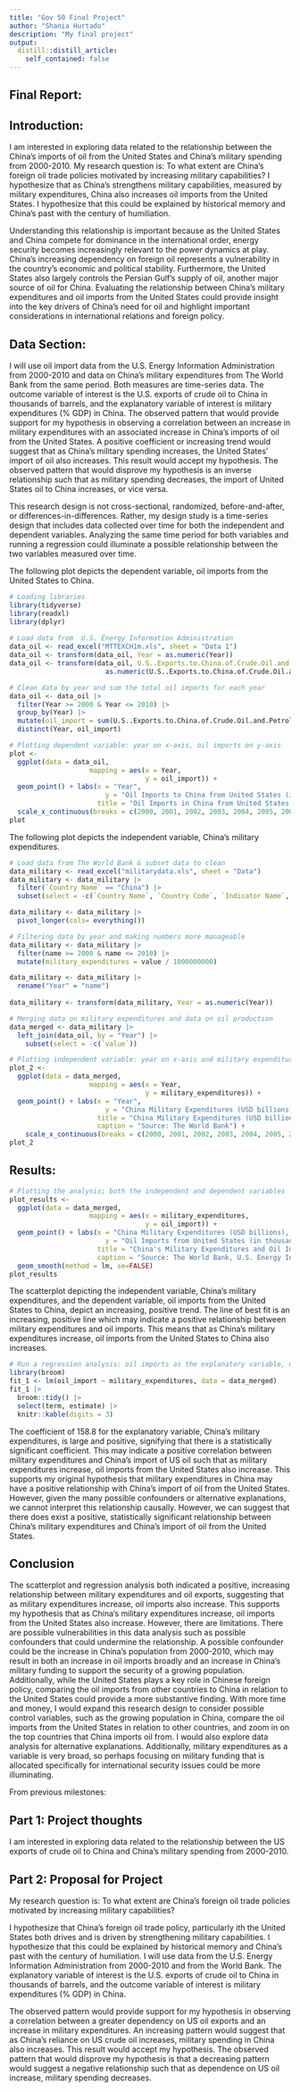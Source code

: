 ```yaml
---
title: "Gov 50 Final Project"
author: "Shania Hurtado"
description: "My final project"
output:
  distill::distill_article:
    self_contained: false
---
```


## Final Report:
## Introduction:
I am interested in exploring data related to the relationship between the China's imports of oil from the United States and China's military spending from 2000-2010. My research question is: To what extent are China's foreign oil trade policies motivated by increasing military capabilities? I hypothesize that as China's strengthens military capabilities, measured by military expenditures, China also increases oil imports from the United States. I hypothesize that this could be explained by historical memory and China's past with the century of humiliation. 

Understanding this relationship is important because as the United States and China compete for dominance in the international order, energy security becomes increasingly relevant to the power dynamics at play. China's increasing dependency on foreign oil represents a vulnerability in the country's economic and political stability. Furthermore, the United States also largely controls the Persian Gulf's supply of oil, another major source of oil for China. Evaluating the relationship between China's military expenditures and oil imports from the United States could provide insight into the key drivers of China's need for oil and highlight important considerations in international relations and foreign policy. 
 
## Data Section:
I will use oil import data from the U.S. Energy Information Administration from 2000-2010 and data on China's military expenditures from The World Bank from the same period. Both measures are time-series data. The outcome variable of interest is the U.S. exports of crude oil to China in thousands of barrels, and the explanatory variable of interest is military expenditures (% GDP) in China. The observed pattern that would provide support for my hypothesis in observing a correlation between an increase in military expenditures with an associated increase in China's imports of oil from the United States. A positive coefficient or increasing trend would suggest that as China's military spending increases, the United States' import of oil also increases. This result would accept my hypothesis. The observed pattern that would disprove my hypothesis is an inverse relationship such that as military spending decreases, the import of United States oil to China increases, or vice versa.
 
This research design is not cross-sectional, randomized, before-and-after, or differences-in-differences. Rather, my design study is a time-series design that includes data collected over time for both the independent and dependent variables. Analyzing the same time period for both variables and running a regression could illuminate a possible relationship between the two variables measured over time.  
 
The following plot depicts the dependent variable, oil imports from the United States to China. 

```r
# Loading libraries
library(tidyverse)
library(readxl)
library(dplyr)
 
# Load data from  U.S. Energy Information Administration
data_oil <- read_excel("MTTEXCH1m.xls", sheet = "Data 1")
data_oil <- transform(data_oil, Year = as.numeric(Year))
data_oil <- transform(data_oil, U.S..Exports.to.China.of.Crude.Oil.and.Petroleum.Products..Thousand.Barrels. = 
                        as.numeric(U.S..Exports.to.China.of.Crude.Oil.and.Petroleum.Products..Thousand.Barrels.))

# Clean data by year and sum the total oil imports for each year
data_oil <- data_oil |>
  filter(Year >= 2000 & Year <= 2010) |>
  group_by(Year) |>
  mutate(oil_import = sum(U.S..Exports.to.China.of.Crude.Oil.and.Petroleum.Products..Thousand.Barrels.)) |>
  distinct(Year, oil_import)

# Plotting dependent variable: year on x-axis, oil imports on y-axis
plot <- 
  ggplot(data = data_oil,
                    mapping = aes(x = Year,
                                  y = oil_import)) +
  geom_point() + labs(x = "Year",
                        y = "Oil Imports to China from United States (in thousand barrels)",
                      title = "Oil Imports in China from United States (in thousand barrels), 2000-2010", caption = "Source: U.S. Energy Information Administration") +
  scale_x_continuous(breaks = c(2000, 2001, 2002, 2003, 2004, 2005, 2006, 2007, 2008, 2009, 2010))
plot

```

The following plot depicts the independent variable, China's military expenditures.

```r
# Load data from The World Bank & subset data to clean
data_military <- read_excel("militarydata.xls", sheet = "Data")
data_military <- data_military |>
  filter(`Country Name` == "China") |>
  subset(select = -c(`Country Name`, `Country Code`, `Indicator Name`, `Indicator Code`))

data_military <- data_military |>
  pivot_longer(cols= everything()) 

# Filtering data by year and making numbers more manageable
data_military <- data_military |>
  filter(name >= 2000 & name <= 2010) |>
  mutate(military_expenditures = value / 1000000000)

data_military <- data_military |>
  rename("Year" = "name")
             
data_military <- transform(data_military, Year = as.numeric(Year))

# Merging data on military expenditures and data on oil production
data_merged <- data_military |>
  left_join(data_oil, by = "Year") |>
    subset(select = -c(`value`))

# Plotting independent variable: year on x-axis and military expenditures on y-axis
plot_2 <- 
  ggplot(data = data_merged,
                    mapping = aes(x = Year,
                                  y = military_expenditures)) +
  geom_point() + labs(x = "Year",
                        y = "China Military Expenditures (USD billions)",
                      title = "China Military Expenditures (USD billions), 2000-2010",
                      caption = "Source: The World Bank") +
    scale_x_continuous(breaks = c(2000, 2001, 2002, 2003, 2004, 2005, 2006, 2007, 2008, 2009, 2010))
plot_2

```

## Results:

```r
# Plotting the analysis; both the independent and dependent variables
plot_results <- 
  ggplot(data = data_merged,
                    mapping = aes(x = military_expenditures,
                                  y = oil_import)) +
  geom_point() + labs(x = "China Military Expenditures (USD billions), 2000-2010",
                        y = "Oil Imports from United States (in thousand barrels)",
                      title = "China's Military Expenditures and Oil Imports from the U.S., 2000-2010",
                      caption = "Source: The World Bank, U.S. Energy Information Administration") +
  geom_smooth(method = lm, se=FALSE)
plot_results

```

The scatterplot depicting the independent variable, China's military expenditures, and the dependent variable, oil imports from the United States to China, depict an increasing, positive trend. The line of best fit is an increasing, positive line which may indicate a positive relationship between military expenditures and oil imports. This means that as China's military expenditures increase, oil imports from the United States to China also increases. 

```r
# Run a regression analysis: oil imports as the explanatory variable, military expenditures as outcome variable
library(broom)
fit_1 <- lm(oil_import ~ military_expenditures, data = data_merged)
fit_1 |>
  broom::tidy() |>
  select(term, estimate) |>
  knitr::kable(digits = 3)

```
The coefficient of 158.8 for the explanatory variable, China's military expenditures, is large and positive, signifying that there is a statistically significant coefficient. This may indicate a positive correlation between military expenditures and China's import of US oil such that as military expenditures increase, oil imports from the United States also increase. This supports my original hypothesis that military expenditures in China may have a positive relationship with China's import of oil from the United States. However, given the many possible confounders or alternative explanations, we cannot interpret this relationship causally. However, we can suggest that there does exist a positive, statistically significant relationship between China's military expenditures and China's import of oil from the United States. 

## Conclusion

The scatterplot and regression analysis both indicated a positive, increasing relationship between military expenditures and oil exports, suggesting that as military expenditures increase, oil imports also increase. This supports my hypothesis that as China's military expenditures increase, oil imports from the United States also increase. However, there are limitations. There are possible vulnerabilities in this data analysis such as possible confounders that could undermine the relationship. A possible confounder could be the increase in China's population from 2000-2010, which may result in both an increase in oil imports broadly and an increase in China's military funding to support the security of a growing population. Additionally, while the United States plays a key role in Chinese foreign policy, comparing the oil imports from other countries to China in relation to the United States could provide a more substantive finding. With more time and money, I would expand this research design to consider possible control variables, such as the growing population in China, compare the oil imports from the United States in relation to other countries, and zoom in on the top countries that China imports oil from. I would also explore data analysis for alternative explanations. Additionally, military expenditures as a variable is very broad, so perhaps focusing on military funding that is allocated specifically for international security issues could be more illuminating.


From previous milestones:

## Part 1: Project thoughts

I am interested in exploring data related to the relationship between the US exports of crude oil to China and China's military spending from 2000-2010. 

## Part 2: Proposal for Project

My research question is: To what extent are China's foreign oil trade policies motivated by increasing military capabilities?

I hypothesize that China's foreign oil trade policy, particularly ith the United States both drives and is driven by strengthening military capabilities. I hypothesize that this could be explained by historical memory and China's past with the century of humiliation. I will use data from the U.S. Energy Information Administration from 2000-2010 and from the World Bank. The explanatory variable of interest is the U.S. exports of crude oil to China in thousands of barrels, and the outcome variable of interest is military expenditures (% GDP) in China. 

The observed pattern would provide support for my hypothesis in observing a correlation between a greater dependency on US oil exports and an increase in military expenditures. An increasing pattern would suggest that as China's reliance on US crude oil increases, military spending in China also increases. This result would accept my hypothesis. The observed pattern that would disprove my hypothesis is that a decreasing pattern would suggest a negative relationship such that as dependence on US oil increase, military spending decreases. 
